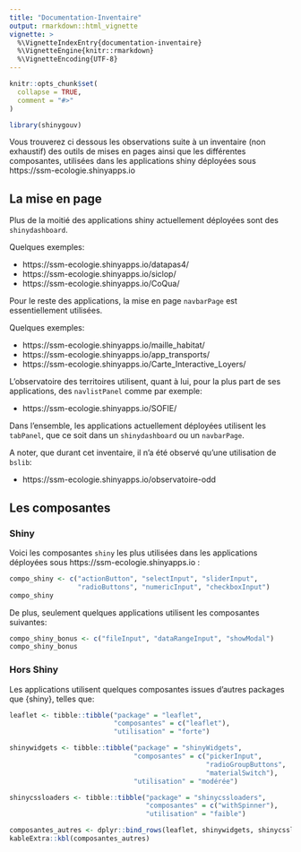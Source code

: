 ```yaml
---
title: "Documentation-Inventaire"
output: rmarkdown::html_vignette
vignette: >
  %\VignetteIndexEntry{documentation-inventaire}
  %\VignetteEngine{knitr::rmarkdown}
  %\VignetteEncoding{UTF-8}
---
```


```r
knitr::opts_chunk$set(
  collapse = TRUE,
  comment = "#>"
)
```

```r
library(shinygouv)
```

<!-- WARNING - This vignette is generated by {fusen} from /dev/flat_doc_inventaire.Rmd: do not edit by hand -->

Vous trouverez ci dessous les observations suite à un inventaire (non exhaustif) des outils de mises en pages ainsi que les différentes composantes, utilisées dans les applications shiny déployées sous https://ssm-ecologie.shinyapps.io


## La mise en page

Plus de la moitié des applications shiny actuellement déployées sont des `shinydashboard`.

Quelques exemples:

- https://ssm-ecologie.shinyapps.io/datapas4/ 
- https://ssm-ecologie.shinyapps.io/siclop/
- https://ssm-ecologie.shinyapps.io/CoQua/

Pour le reste des applications, la mise en page `navbarPage` est essentiellement utilisées.

Quelques exemples:

- https://ssm-ecologie.shinyapps.io/maille_habitat/
- https://ssm-ecologie.shinyapps.io/app_transports/
- https://ssm-ecologie.shinyapps.io/Carte_Interactive_Loyers/

L'observatoire des territoires utilisent, quant à lui, pour la plus part de ses applications, des `navlistPanel` comme par exemple: 

- https://ssm-ecologie.shinyapps.io/SOFIE/

Dans l'ensemble, les applications actuellement déployées utilisent les `tabPanel`, que ce soit dans un `shinydashboard` ou un `navbarPage`.

A noter, que durant cet inventaire, il n'a été observé qu'une utilisation de `bslib`:

- https://ssm-ecologie.shinyapps.io/observatoire-odd 


## Les composantes

### Shiny

Voici les composantes `shiny` les plus utilisées dans les applications déployées sous https://ssm-ecologie.shinyapps.io :


```r

compo_shiny <- c("actionButton", "selectInput", "sliderInput",
                 "radioButtons", "numericInput", "checkboxInput")
compo_shiny

```

De plus, seulement quelques applications utilisent les composantes suivantes:


```r

compo_shiny_bonus <- c("fileInput", "dataRangeInput", "showModal")
compo_shiny_bonus

```

### Hors Shiny

Les applications utilisent quelques composantes issues d'autres packages que {shiny}, telles que: 


```r
leaflet <- tibble::tibble("package" = "leaflet",
                          "composantes" = c("leaflet"),
                          "utilisation" = "forte")

shinywidgets <- tibble::tibble("package" = "shinyWidgets",
                               "composantes" = c("pickerInput",
                                                 "radioGroupButtons",
                                                 "materialSwitch"),
                               "utilisation" = "modérée")

shinycssloaders <- tibble::tibble("package" = "shinycssloaders",
                                  "composantes" = c("withSpinner"),
                                  "utilisation" = "faible")

composantes_autres <- dplyr::bind_rows(leaflet, shinywidgets, shinycssloaders)
kableExtra::kbl(composantes_autres)
```

